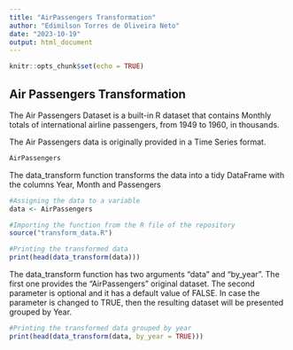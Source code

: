 ```yaml
---
title: "AirPassengers Transformation"
author: "Edimilson Torres de Oliveira Neto"
date: "2023-10-19"
output: html_document
---
```


```r
knitr::opts_chunk$set(echo = TRUE)
```

## Air Passengers Transformation

The Air Passengers Dataset is a built-in R dataset that contains Monthly totals of international airline passengers, from 1949 to 1960, in thousands.

The Air Passengers data is originally provided in a Time Series format.

```r
AirPassengers
```
The data_transform function transforms the data into a tidy DataFrame with the columns Year, Month and Passengers

```r
#Assigning the data to a variable
data <- AirPassengers

#Importing the function from the R file of the repository
source("transform_data.R")

#Printing the transformed data
print(head(data_transform(data)))

```
The data_transform function has two arguments "data" and "by_year". The first one provides the "AirPassengers" original dataset. The second parameter is optional and it has a default value of FALSE. In case the parameter is changed to TRUE, then the resulting dataset will be presented grouped by Year.

```r
#Printing the transformed data grouped by year
print(head(data_transform(data, by_year = TRUE)))

```
